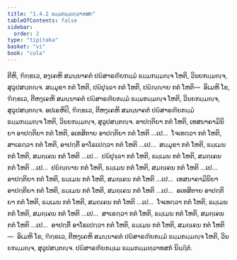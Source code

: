 ```yaml
---
title: "1.4.2 ຘມ຺ມກມ຺ມທ຺ວາທສກ"
tableOfContents: false
sidebar:
  order: 2
type: "tipitaka"
basket: "vi"
book: "cula"
---
```



<DynamicBreadcrumb />

<Division number="38" book="cula">

<Paragraph number="183" book="cula">
ຕີຫິ, ຠິກ຺ຂເວ, ອງ຺ເຄຫິ ສມນ຺ນາຄຕໍ ປຏິສາຣຓີຍກມ຺ມໍ ຘມ຺ມກມ຺ມຎ຺ຈ ໂຫຕິ, ວິນຍກມ຺ມຎ຺ຈ, ສຸວູປສນ຺ຕຎ຺ຈ. ສມ຺ມຸຂາ ກຕໍ ໂຫຕິ, ປຏິປຸຈ຺ຉາ ກຕໍ ໂຫຕິ, ປຏິຎ຺ຎາຍ ກຕໍ ໂຫຕິ—  ອິເມຫິ ໂຂ, ຠິກ຺ຂເວ, ຕີຫງ຺ເຄຫິ ສມນ຺ນາຄຕໍ ປຏິສາຣຓີຍກມ຺ມໍ ຘມ຺ມກມ຺ມຎ຺ຈ ໂຫຕິ, ວິນຍກມ຺ມຎ຺ຈ, ສຸວູປສນ຺ຕຎ຺ຈ.
</Paragraph>

<Paragraph number="184" book="cula">
ອປເຣຫິປິ, ຠິກ຺ຂເວ, ຕີຫງ຺ເຄຫິ ສມນ຺ນາຄຕໍ ປຏິສາຣຓີຍກມ຺ມໍ ຘມ຺ມກມ຺ມຎ຺ຈ ໂຫຕິ, ວິນຍກມ຺ມຎ຺ຈ, ສຸວູປສນ຺ຕຎ຺ຈ. ອາປຕ຺ຕິຍາ ກຕໍ ໂຫຕິ, ເທສນາຄາມິນິຍາ ອາປຕ຺ຕິຍາ ກຕໍ ໂຫຕິ, ອເທສິຕາຍ ອາປຕ຺ຕິຍາ ກຕໍ ໂຫຕິ …ເປ…  ໂຈເທຕ຺ວາ ກຕໍ ໂຫຕິ, ສາເຣຕ຺ວາ ກຕໍ ໂຫຕິ, ອາປຕ຺ຕິໍ ອາໂຣເປຕ຺ວາ ກຕໍ ໂຫຕິ …ເປ…  ສມ຺ມຸຂາ ກຕໍ ໂຫຕິ, ຘມ຺ເມນ ກຕໍ ໂຫຕິ, ສມຄ຺ເຄນ ກຕໍ ໂຫຕິ …ເປ…  ປຏິປຸຈ຺ຉາ ກຕໍ ໂຫຕິ, ຘມ຺ເມນ ກຕໍ ໂຫຕິ, ສມຄ຺ເຄນ ກຕໍ ໂຫຕິ …ເປ…  ປຏິຎ຺ຎາຍ ກຕໍ ໂຫຕິ, ຘມ຺ເມນ ກຕໍ ໂຫຕິ, ສມຄ຺ເຄນ ກຕໍ ໂຫຕິ …ເປ…  ອາປຕ຺ຕິຍາ ກຕໍ ໂຫຕິ, ຘມ຺ເມນ ກຕໍ ໂຫຕິ, ສມຄ຺ເຄນ ກຕໍ ໂຫຕິ …ເປ…  ເທສນາຄາມິນິຍາ ອາປຕ຺ຕິຍາ ກຕໍ ໂຫຕິ, ຘມ຺ເມນ ກຕໍ ໂຫຕິ, ສມຄ຺ເຄນ ກຕໍ ໂຫຕິ …ເປ…  ອເທສິຕາຍ ອາປຕ຺ຕິຍາ ກຕໍ ໂຫຕິ, ຘມ຺ເມນ ກຕໍ ໂຫຕິ, ສມຄ຺ເຄນ ກຕໍ ໂຫຕິ …ເປ…  ໂຈເທຕ຺ວາ ກຕໍ ໂຫຕິ, ຘມ຺ເມນ ກຕໍ ໂຫຕິ, ສມຄ຺ເຄນ ກຕໍ ໂຫຕິ …ເປ…  ສາເຣຕ຺ວາ ກຕໍ ໂຫຕິ, ຘມ຺ເມນ ກຕໍ ໂຫຕິ, ສມຄ຺ເຄນ ກຕໍ ໂຫຕິ …ເປ…  ອາປຕ຺ຕິໍ ອາໂຣເປຕ຺ວາ ກຕໍ ໂຫຕິ, ຘມ຺ເມນ ກຕໍ ໂຫຕິ, ສມຄ຺ເຄນ ກຕໍ ໂຫຕິ—  ອິເມຫິ ໂຂ, ຠິກ຺ຂເວ, ຕີຫງ຺ເຄຫິ ສມນ຺ນາຄຕໍ ປຏິສາຣຓີຍກມ຺ມໍ ຘມ຺ມກມ຺ມຎ຺ຈ ໂຫຕິ, ວິນຍກມ຺ມຎ຺ຈ, ສຸວູປສນ຺ຕຎ຺ຈ.

</Paragraph>
</Division>

<Paragraph number="185" type="center" book="cula">
ປຏິສາຣຓີຍກມ຺ເມ ຘມ຺ມກມ຺ມທ຺ວາທສກໍ ນິຏ຺ຐິຕໍ.
</Paragraph>